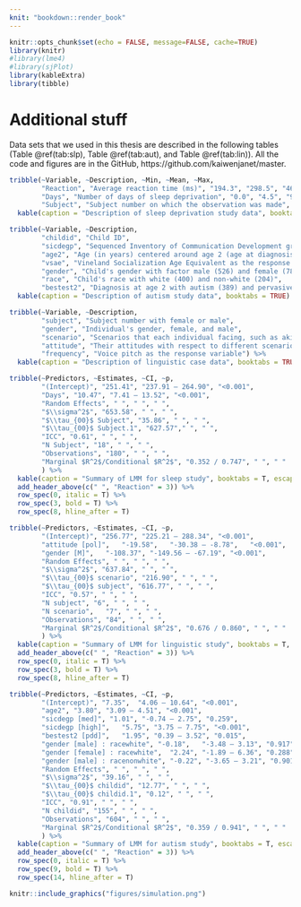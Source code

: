 ```yaml
---
knit: "bookdown::render_book"
---
```

```r
knitr::opts_chunk$set(echo = FALSE, message=FALSE, cache=TRUE)
library(knitr)
#library(lme4)
#library(sjPlot)
library(kableExtra)
library(tibble)
```

\appendix

# Additional stuff

Data sets that we used in this thesis are described in the following tables (Table \@ref(tab:slp), Table \@ref(tab:aut), and Table \@ref(tab:lin)).
All the code and figures are in the GitHub, https://github.com/kaiwenjanet/master.

```r
tribble(~Variable, ~Description, ~Min, ~Mean, ~Max,
        "Reaction", "Average reaction time (ms)", "194.3", "298.5", "466.4",
        "Days", "Number of days of sleep deprivation", "0.0", "4.5", "9.0",
        "Subject", "Subject number on which the observation was made", " ", " ", " ") %>% 
  kable(caption = "Description of sleep deprivation study data", booktabs = TRUE)
```


```r
tribble(~Variable, ~Description,
        "childid", "Child ID", 
        "sicdegp", "Sequenced Inventory of Communication Development group (an assessment of expressive language development) with three factors low (188), median (251) and high (165)",
        "age2", "Age (in years) centered around age 2 (age at diagnosis)",
        "vsae", "Vineland Socialization Age Equivalent as the response variable",
        "gender", "Child's gender with factor male (526) and female (78)",
        "race", "Child's race with white (400) and non-white (204)",
        "bestest2", "Diagnosis at age 2 with autism (389) and pervasive developmental disorder (215)") %>% 
  kable(caption = "Description of autism study data", booktabs = TRUE)
```

```r
tribble(~Variable, ~Description,
        "subject", "Subject number with female or male",
        "gender", "Individual's gender, female, and male",
        "scenario", "Scenarios that each individual facing, such as aking for a favor",
        "attitude", "Their attitudes with respect to different scenario, polite or informal",
        "frequency", "Voice pitch as the response variable") %>% 
  kable(caption = "Description of linguistic case data", booktabs = TRUE)
```

```r
tribble(~Predictors, ~Estimates, ~CI, ~p,
        "(Intercept)", "251.41", "237.91 – 264.90", "<0.001",
        "Days", "10.47", "7.41 – 13.52", "<0.001",
        "Random Effects", " ", " ", " ",
        "$\\sigma^2$", "653.58", " ", " ",
        "$\\tau_{00}$ Subject", "35.86", " ", " ",
        "$\\tau_{00}$ Subject.1", "627.57"," ", " ",
        "ICC", "0.61", " ", " ",
        "N Subject", "18", " ", " ",
        "Observations", "180", " ", " ",
        "Marginal $R^2$/Conditional $R^2$", "0.352 / 0.747", " ", " "
        ) %>% 
  kable(caption = "Summary of LMM for sleep study", booktabs = T, escape = FALSE) %>% 
  add_header_above(c(" ", "Reaction" = 3)) %>% 
  row_spec(0, italic = T) %>% 
  row_spec(3, bold = T) %>% 
  row_spec(8, hline_after = T)
```

```r
tribble(~Predictors, ~Estimates, ~CI, ~p,
        "(Intercept)", "256.77", "225.21 – 288.34",	"<0.001",
        "attitude [pol]",	"-19.58",	"-30.38 – -8.78",	"<0.001",
        "gender [M]",	"-108.37", "-149.56 – -67.19", "<0.001",
        "Random Effects", " ", " ", " ",
        "$\\sigma^2$", "637.84", " ", " ",
        "$\\tau_{00}$ scenario", "216.90", " ", " ",
        "$\\tau_{00}$ subject", "616.77", " ", " ",
        "ICC", "0.57", " ", " ",
        "N subject", "6", " ", " ",
        "N scenario",	"7", " ", " ",
        "Observations", "84", " ", " ",
        "Marginal $R^2$/Conditional $R^2$", "0.676 / 0.860", " ", " "
        ) %>% 
  kable(caption = "Summary of LMM for linguistic study", booktabs = T, escape = FALSE) %>% 
  add_header_above(c(" ", "Reaction" = 3)) %>% 
  row_spec(0, italic = T) %>% 
  row_spec(3, bold = T) %>% 
  row_spec(8, hline_after = T)
```

```r
tribble(~Predictors, ~Estimates, ~CI, ~p,
        "(Intercept)", "7.35",	"4.06 – 10.64",	"<0.001",
        "age2",	"3.80",	"3.09 – 4.51", "<0.001",
        "sicdegp [med]", "1.01", "-0.74 – 2.75", "0.259",
        "sicdegp [high]",	"5.75",	"3.75 – 7.75", "<0.001",
        "bestest2 [pdd]",	"1.95",	"0.39 – 3.52", "0.015",
        "gender [male] : racewhite", "-0.18",	"-3.48 – 3.13",	"0.917",
        "gender [female] : racewhite",	"2.24",	"-1.89 – 6.36",	"0.288",
        "gender [male] : racenonwhite",	"-0.22", "-3.65 – 3.21", "0.901",
        "Random Effects", " ", " ", " ",
        "$\\sigma^2$", "39.16", " ", " ",
        "$\\tau_{00}$ childid", "12.77", " ", " ",
        "$\\tau_{00}$ childid.1", "0.12", " ", " ",
        "ICC", "0.91", " ", " ",
        "N childid", "155", " ", " ",
        "Observations", "604", " ", " ",
        "Marginal $R^2$/Conditional $R^2$", "0.359 / 0.941", " ", " "
        ) %>% 
  kable(caption = "Summary of LMM for autism study", booktabs = T, escape = FALSE) %>% 
  add_header_above(c(" ", "Reaction" = 3)) %>% 
  row_spec(0, italic = T) %>% 
  row_spec(9, bold = T) %>% 
  row_spec(14, hline_after = T)
```

```r
knitr::include_graphics("figures/simulation.png")
```


